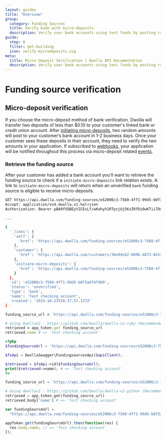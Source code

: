 ```yaml
---
layout: guides
title: "Overview"
group:
  category: Funding Sources
  title: Verify bank with micro-deposits
  description: Verify user bank accounts using test funds by posting randomly generated amounts to your customer's account.
guide:
  step: 0
  filter: get-building
  icon: verify-microdeposits.svg
meta:
  title: Micro Deposit Verification | Dwolla API Documentation
  description: Verify user bank accounts using test funds by posting randomly generated amounts to your customer's account.
---
```


# Funding source verification

## Micro-deposit verification

If you choose the micro-deposit method of bank verification, Dwolla will transfer two deposits of less than \$0.10 to your customer's linked bank or credit union account. After [initiating micro-deposits](https://docs.dwolla.com/#initiate-micro-deposits), two random amounts will post to your customer’s bank account in 1-2 business days. Once your customer sees these deposits in their account, they need to verify the two amounts in your application. If subscribed to [webhooks](/guides/webhooks/create-subscription/), your application will be notified throughout this process via micro-deposit related [events](https://docs.dwolla.com/#events).

### Retrieve the funding source

After your customer has added a bank account you'll want to retrieve the funding source to check if a `initiate-micro-deposits` link relation exists. A link to `initiate-micro-deposits` will return when an unverified `bank` funding source is eligible to receive micro-deposits.

```bash
GET https://api.dwolla.com/funding-sources/e52006c3-7560-4ff1-99d5-b0f3a6f4f909
Accept: application/vnd.dwolla.v1.hal+json
Authorization: Bearer pBA9fVDBEyYZCEsLf/wKehyh1RTpzjUj5KzIRfDi0wKTii7DqY

...

{
  '_links': {
    'self': {
      'href': 'https://api.dwolla.com/funding-sources/e52006c3-7560-4ff1-99d5-b0f3a6f4f909'
    },
    'customer': {
      'href': 'https://api.dwolla.com/customers/36e9dcb2-889b-4873-8e52-0c9404ea002a'
    },
    'initiate-micro-deposits': {
      'href': 'https://api.dwolla.com/funding-sources/e52006c3-7560-4ff1-99d5-b0f3a6f4f909/micro-deposits'
    }
  },
  'id': 'e52006c3-7560-4ff1-99d5-b0f3a6f4f909',
  'status': 'unverified',
  'type': 'bank',
  'name': 'Test checking account',
  'created': '2015-10-23T20:37:57.137Z'
}
```

```ruby
funding_source_url = 'https://api.dwolla.com/funding-sources/e52006c3-7560-4ff1-99d5-b0f3a6f4f909'

# Using DwollaV2 - https://github.com/Dwolla/dwolla-v2-ruby (Recommended)
retrieved = app_token.get funding_source_url
retrieved.name # => 'Test checking account'

```

```php
<?php
$fundingSourceUrl = 'https://api.dwolla.com/funding-sources/e52006c3-7560-4ff1-99d5-b0f3a6f4f909';

$fsApi = DwollaSwagger\FundingsourcesApi($apiClient);

$retrieved = $fsApi->id($fundingSourceUrl);
print($retrieved->name); # => 'Test checking account'
?>
```

```python
funding_source_url = 'https://api.dwolla.com/funding-sources/e52006c3-7560-4ff1-99d5-b0f3a6f4f909'

# Using dwollav2 - https://github.com/Dwolla/dwolla-v2-python (Recommended)
retrieved = app_token.get(funding_source_url)
retrieved.body['name'] # => 'Test checking account'

```

```javascript
var fundingSourceUrl =
  "https://api.dwolla.com/funding-sources/e52006c3-7560-4ff1-99d5-b0f3a6f4f909";

appToken.get(fundingSourceUrl).then(function(res) {
  res.body.name; // => 'Test checking account'
});
```

